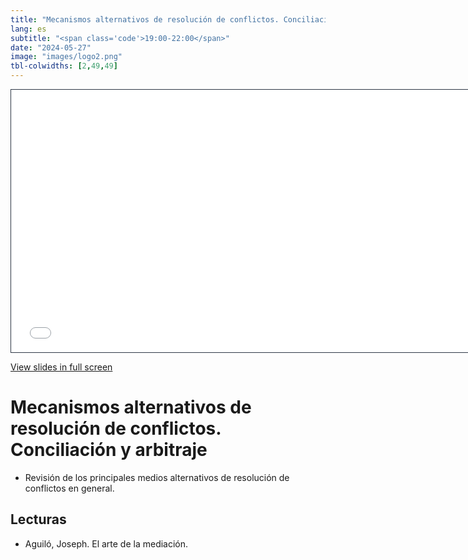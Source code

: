 ```yaml
---
title: "Mecanismos alternativos de resolución de conflictos. Conciliación y arbitraje"
lang: es
subtitle: "<span class='code'>19:00-22:00</span>"
date: "2024-05-27"
image: "images/logo2.png"
tbl-colwidths: [2,49,49]
---
```


```{=html}
<iframe class="slide-deck" src="../materials/2024-11-MARCs.html" height="420" width="747" style="border: 1px solid #2e3846;"></iframe>
```

[View slides in full screen](../materials/2024-11-MARCs.html)

# Mecanismos alternativos de resolución de conflictos. Conciliación y arbitraje

-   Revisión de los principales medios alternativos de resolución de conflictos en general. 

## Lecturas

-   Aguiló, Joseph. El arte de la mediación. 
